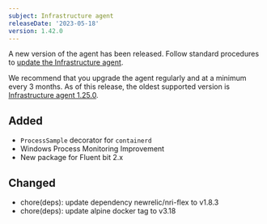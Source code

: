 ```yaml
---
subject: Infrastructure agent
releaseDate: '2023-05-18'
version: 1.42.0
---
```


A new version of the agent has been released. Follow standard procedures to [update the Infrastructure agent](/docs/infrastructure/install-configure-manage-infrastructure/update-or-uninstall/update-infrastructure-agent).

We recommend that you upgrade the agent regularly and at a minimum every 3 months. As of this release, the oldest supported version is [Infrastructure agent 1.25.0](https://docs.newrelic.com/docs/release-notes/infrastructure-release-notes/infrastructure-agent-release-notes/new-relic-infrastructure-agent-1250/).

## Added
* `ProcessSample` decorator for `containerd`
* Windows Process Monitoring Improvement
* New package for Fluent bit 2.x

## Changed
* chore(deps): update dependency newrelic/nri-flex to v1.8.3
* chore(deps): update alpine docker tag to v3.18
